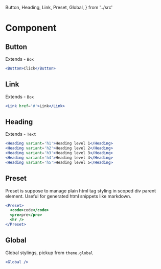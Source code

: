   Button,
  Heading,
  Link,
  Preset,
  Global,
} from '../src'



# Component

## Button

Extends - `Box`

```.jsx
<Button>Click</Button>
```

<PropsTable src={Button} />


## Link

Extends - `Box`


```.jsx
<Link href='#'>Link</Link>
```

<PropsTable src={Link} />

## Heading

Extends - `Text`


```.jsx
<Heading variant='h1'>Heading level 1</Heading>
<Heading variant='h2'>Heading level 2</Heading>
<Heading variant='h3'>Heading level 3</Heading>
<Heading variant='h4'>Heading level 4</Heading>
<Heading variant='h5'>Heading level 5</Heading>
```

<PropsTable src={Heading} />

## Preset

Preset is suppose to manage plain html tag styling in scoped div parent element. Useful for generated html snippets like markdown.

```.jsx
<Preset>
  <code>code</code>
  <pre>pre</pre>
  <hr />
</Preset>
```

<PropsTable src={Preset} />

## Global

Global stylings, pickup from `theme.global`

```jsx
<Global />
```

<ThemeInfo name='global' theme={BlankTheme.global}  collapsed={false} />
